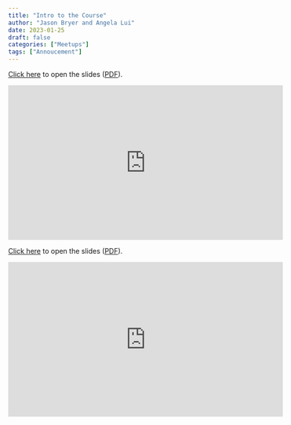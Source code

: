 ```yaml
---
title: "Intro to the Course"
author: "Jason Bryer and Angela Lui"
date: 2023-01-25
draft: false
categories: ["Meetups"]
tags: ["Annoucement"]
---
```



[Click here](/slides/00-Intro_to_Course.html#1) to open the slides ([PDF](/slides/00-Intro_to_Course.pdf)).

<iframe width="560" height="315" src="https://www.youtube.com/embed/a_EtNL6rGl4" title="YouTube video player" frameborder="0" allow="accelerometer; autoplay; clipboard-write; encrypted-media; gyroscope; picture-in-picture" allowfullscreen></iframe>

<!--more-->

[Click here](/slides/00-Intro_to_Course.html#1) to open the slides ([PDF](/slides/00-Intro_to_Course.pdf)).

<iframe width="560" height="315" src="https://www.youtube.com/embed/a_EtNL6rGl4" title="YouTube video player" frameborder="0" allow="accelerometer; autoplay; clipboard-write; encrypted-media; gyroscope; picture-in-picture" allowfullscreen></iframe>



